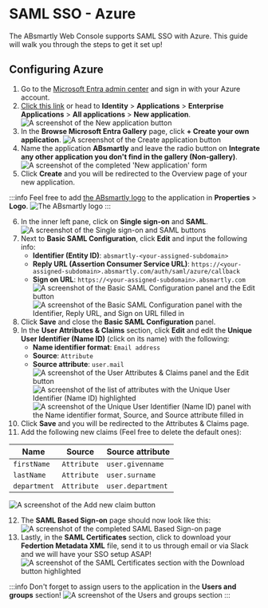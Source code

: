 
# SAML SSO - Azure

The ABsmartly Web Console supports SAML SSO with Azure. This guide will walk you through the steps
to get it set up!

## Configuring Azure

1. Go to the [Microsoft Entra admin center](https://entra.microsoft.com/) and sign in with your Azure account.
2. [Click this link](https://entra.microsoft.com/#view/Microsoft_AAD_IAM/AppGalleryBladeV2) or head to **Identity** > **Applications** > **Enterprise Applications** > **All applications** > **New application**.
<Image
    img="azure/new_application.png"
    alt="A screenshot of the New application button"
/>
3. In the **Browse Microsoft Entra Gallery** page, click **+ Create your own application**.
<Image
    img="azure/create_application.png"
    alt="A screenshot of the Create application button"
/>
4. Name the application **ABsmartly** and leave the radio button on **Integrate any other application you don't find in the gallery (Non-gallery)**.
<Image
    img="azure/application_info.png"
    alt="A screenshot of the completed 'New application' form"
/>
5. Click **Create** and you will be redirected to the Overview page of your new application.

:::info
Feel free to add [the ABsmartly logo](/img/logo.png) to the application in **Properties** > **Logo**.
<Image
    img="logo.png"
    alt="The ABsmartly logo"
    maxWidth={100}
    centered={false}
/>
:::

6. In the inner left pane, click on **Single sign-on** and **SAML**.
<Image
    img="azure/sign_on_saml.png"
    alt="A screenshot of the Single sign-on and SAML buttons"
/>
7. Next to **Basic SAML Configuration**, click **Edit** and input the following info:
    - **Identifier (Entity ID)**: `absmartly-<your-assigned-subdomain>`
    - **Reply URL (Assertion Consumer Service URL)**: `https://<your-assigned-subdomain>.absmartly.com/auth/saml/azure/callback`
    - **Sign on URL**: `https://<your-assigned-subdomain>.absmartly.com`
    <Image
        img="azure/basic_saml_edit.png"
        alt="A screenshot of the Basic SAML Configuration panel and the Edit button"
    />
    <Image
        img="azure/basic_saml_values.png"
        alt="A screenshot of the Basic SAML Configuration panel with the Identifier, Reply URL, and Sign on URL filled in"
    />
8. Click **Save** and close the **Basic SAML Configuration** panel.
9. In the **User Attributes & Claims** section, click **Edit** and edit the **Unique User Identifier (Name ID)** (click on its name) with the following:
    - **Name identifier format**: `Email address`
    - **Source**: `Attribute`
    - **Source attribute**: `user.mail`
    <Image
        img="azure/user_attributes_edit.png"
        alt="A screenshot of the User Attributes & Claims panel and the Edit button"
    />
    <Image
        img="azure/unique_id_edit.png"
        alt="A screenshot of the list of attributes with the Unique User Identifier (Name ID) highlighted"
    />
    <Image
        img="azure/unique_id_values.png"
        alt="A screenshot of the Unique User Identifier (Name ID) panel with the Name identifier format, Source, and Source attribute filled in"
    />
10. Click **Save** and you will be redirected to the Attributes & Claims page.
11. Add the following new claims (Feel free to delete the default ones):

| Name | Source  | Source attribute |
| ---- | ------- | --------- |
| `firstName` | `Attribute` | `user.givenname` |
| `lastName` | `Attribute` | `user.surname` |
| `department` | `Attribute` | `user.department` |

<Image
    img="azure/add_new_claim.png"
    alt="A screenshot of the Add new claim button"
/>

12. The **SAML Based Sign-on** page should now look like this:
<Image
    img="azure/single_sign_on_result.png"
    alt="A screenshot of the completed SAML Based Sign-on page"
/>
13. Lastly, in the **SAML Certificates** section, click to download your 
**Federtion Metadata XML** file, send it to us through email or via Slack 
and we will have your SSO setup ASAP!
<Image
    img="azure/saml_certificates.png"
    alt="A screenshot of the SAML Certificates section with the Download button highlighted"
/>

:::info
Don't forget to assign users to the application in the **Users and groups** section!
<Image
    img="azure/users_and_groups.png"
    alt="A screenshot of the Users and groups section"
    maxWidth={300}
    centered={false}
/>
:::
